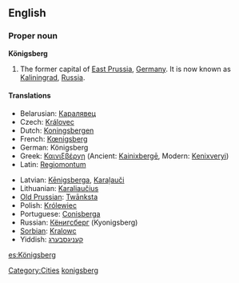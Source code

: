{{wikipedia|Königsberg}}
==English==

===Proper noun===
'''Königsberg'''

# The former capital of [[East Prussia]], [[Germany]]. It is now known as [[Kaliningrad]], [[Russia]].

====Translations====
{{trans-top|former capital of East Prussia}}
* Belarusian: [[Каралявец]]
* Czech: [[Královec]]
* Dutch: [[Koningsbergen]]
* French: [[Kœnigsberg]]
* German: Königsberg
* Greek: [[Καινιξβέργη]] (Ancient: [[Kainixbergē]], Modern: [[Kenixveryi]])
* Latin: [[Regiomontum]]
{{trans-mid}}
* Latvian: [[Kēnigsberga]], [[Karaļauči]]
* Lithuanian: [[Karaliaučius]]
* [[Old Prussian]]: [[Twānksta]]
* Polish: [[Królewiec]]
* Portuguese: [[Conisberga]]
* Russian: [[Кёнигсберг]] (Kyonigsberg)
* [[Sorbian]]: [[Kralowc]]
* Yiddish: [[קעניגסבערג]]
{{trans-bottom}}

[[Category:Cities]]
[[Category:English words spelled with diacritics|konigsberg]]

[[es:Königsberg]]